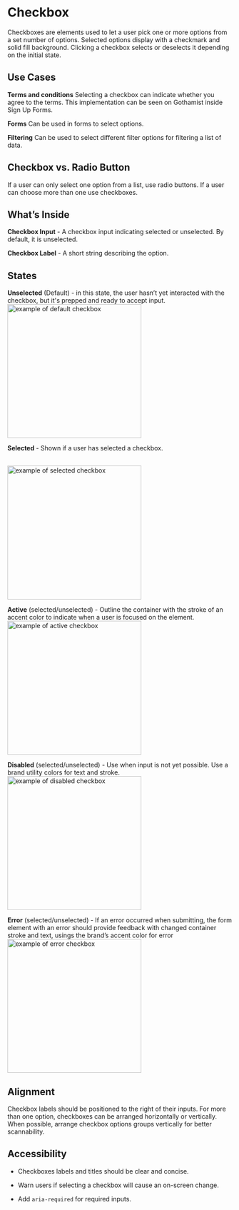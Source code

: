 
<Meta title="Components/Atoms/Checkbox"/>


# Checkbox

Checkboxes are elements used to let a user pick one or more options from a set number of options. Selected options display with a checkmark and solid fill background. Clicking a checkbox selects or deselects it depending on the initial state.
  

## Use Cases

  
**Terms and conditions**
Selecting a checkbox can indicate whether you agree to the terms. This implementation can be seen on Gothamist inside Sign Up Forms.

  

**Forms**
Can be used in forms to select options.

  

**Filtering**
Can be used to select different filter options for filtering a list of data.

  
  

## Checkbox vs. Radio Button

If a user can only select one option from a list, use radio buttons. If a user can choose more than one use checkboxes.

  
  
  
  

## What’s Inside

**Checkbox Input** - A checkbox input indicating selected or unselected. By default, it is unselected.

**Checkbox Label** - A short string describing the option.



## States


  
**Unselected** (Default) - in this state, the user hasn’t yet interacted with the checkbox, but it's prepped and ready to accept input.
<img alt="example of default checkbox" src="./images/Molecules-Checkbox-DefaultState.png" width="300" />
<br/>

  
**Selected** - Shown if a user has selected a checkbox.

<br/>
<img alt="example of selected checkbox" src="./images/Molecules-Checkbox-SelectedState.png" width="300" />
<br/>

  
  
**Active** (selected/unselected) - Outline the container with the stroke of an accent color to indicate when a user is focused on the element.
<br/>
<img alt="example of active checkbox" src="./images/Molecules-Checkbox-FocusedState.png" width="300" />
<br/>

  
**Disabled** (selected/unselected) - Use when input is not yet possible. Use a brand utility colors for text and stroke.
<br/>
<img alt="example of disabled checkbox" src="./images/Molecules-Checkbox-DisabledState.png" width="300" />
<br/>

  
**Error** (selected/unselected) - If an error occurred when submitting, the form element with an error should provide feedback with changed container stroke and text, usings the brand’s accent color for error
<br/>
<img alt="example of error checkbox" src="./images/Molecules-Checkbox-ErrorState.png" width="300" />
<br/>
  

## Alignment

Checkbox labels should be positioned to the right of their inputs. For more than one option, checkboxes can be arranged horizontally or vertically. When possible, arrange checkbox options groups vertically for better scannability.

  
  

## Accessibility

-   Checkboxes labels and titles should be clear and concise.
    
-   Warn users if selecting a checkbox will cause an on-screen change.
    
-   Add `aria-required` for required inputs.
